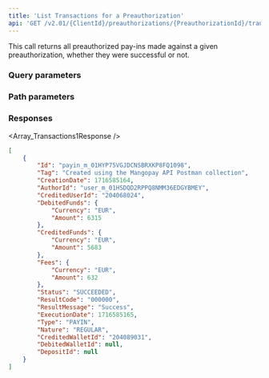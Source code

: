 ```yaml
---
title: 'List Transactions for a Preauthorization'  
api: 'GET /v2.01/{ClientId}/preauthorizations/{PreauthorizationId}/transactions'  
---
```




This call returns all preauthorized pay-ins made against a given preauthorization, whether they were successful or not.  

### Query parameters  

<Status />  

<ResultCode />  

<BeforeDate1 />  

<AfterDate1 />  

<Type />  

<Nature />  

### Path parameters  

<PreauthorizationId />  

### Responses  

<AccordionGroup><Accordion title="200">  

<Array_Transactions1Response /></Accordion></AccordionGroup>  

<ResponseExample>  

```json 200  
[
    {
        "Id": "payin_m_01HYP75VGJDCNSBRXKP8FQ1098",
        "Tag": "Created using the Mangopay API Postman collection",
        "CreationDate": 1716585164,
        "AuthorId": "user_m_01HSDQD2RPPQ8NMM36EDGYBMEY",
        "CreditedUserId": "204068024",
        "DebitedFunds": {
            "Currency": "EUR",
            "Amount": 6315
        },
        "CreditedFunds": {
            "Currency": "EUR",
            "Amount": 5683
        },
        "Fees": {
            "Currency": "EUR",
            "Amount": 632
        },
        "Status": "SUCCEEDED",
        "ResultCode": "000000",
        "ResultMessage": "Success",
        "ExecutionDate": 1716585165,
        "Type": "PAYIN",
        "Nature": "REGULAR",
        "CreditedWalletId": "204089031",
        "DebitedWalletId": null,
        "DepositId": null
    }
]
 ```  

</ResponseExample>  

<RequestExample>  
    <PhpListTransactionsPreauthorization />
    <NodeListTransactionsPreauthorization />
    <RubyListTransactionsPreauthorization />
    <PythonListPreauthorizationTransactions />
</RequestExample>